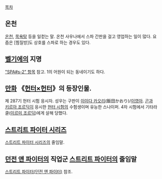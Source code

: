 [[목차]]

== 온천 ==
[[온천]], [[목욕탕]] 등을 일컫는 말.
온천 사우나에서 스파 간판을 걸고 영업하는 일이 많다. 요즘은 [찜질방]도 상호를 스파로 하는 경우도 있다.

== [[벨기에]]의 지명 ==
[["SPA#s-2" 항목]] 참고. 1의 어원이 되는 동네이기도 하다.

== [[만화]] 《[[헌터×헌터]]》의 등장인물. ==
제 287기 헌터 시험 응시자. 성우는 구판이 [[이이다 카오리]](飯田かおり)/[[이영아]]. [[곤]]과 [[키르아 조르딕]]이 응시한 [[헌터 시험]]의 수험생이며 유능한 스나이퍼. 4차 시험에서 기타라클([[이르미 조르딕]])에게 살해 당했다.

== [[스트리트 파이터 시리즈]] ==
[[스트리트 파이터 시리즈]]의 줄임말.

== [[던전 앤 파이터]]의 직업군 [[스트리트 파이터(던전 앤 파이터)|스트리트 파이터]]의 줄임말 ==
[[스트리트 파이터(던전 앤 파이터)]] 참조.
